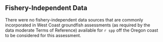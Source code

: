 ## Fishery-Independent Data

There were no fishery-independent data sources that are commonly incorporated in West Coast groundfish assessments (as required by the data moderate Terms of Reference) available for `r spp` off the Oregon coast to be considered for this assessment.
